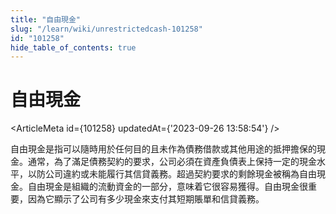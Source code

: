 ```yaml
---
title: "自由現金"
slug: "/learn/wiki/unrestrictedcash-101258"
id: "101258"
hide_table_of_contents: true
---
```



# 自由現金

<ArticleMeta id={101258} updatedAt={'2023-09-26 13:58:54'} />
<div className='border-solid border-b border-t-0 my-4 border-[var(--ifm-color-gray-300)]' />

自由現金是指可以隨時用於任何目的且未作為債務借款或其他用途的抵押擔保的現金。通常，為了滿足債務契約的要求，公司必須在資產負債表上保持一定的現金水平，以防公司違約或未能履行其信貸義務。超過契約要求的剩餘現金被稱為自由現金。自由現金是組織的流動資金的一部分，意味着它很容易獲得。自由現金很重要，因為它顯示了公司有多少現金來支付其短期賬單和信貸義務。
